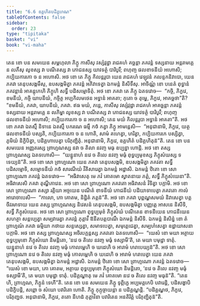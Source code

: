 ```yaml
---
title: "6.6 ឧគ្គហិតបដិគ្គហណ"
tableOfContents: false
sidebar:
  order: 23
type: "tipitaka"
basket: "vi"
book: "vi-maha"
---
```



<DynamicBreadcrumb />

<Division number="275" book="vi-maha">

<Paragraph number="1255" book="vi-maha">
តេន ខោ បន សមយេន សម្ពហុលា ភិក្ខូ កាសីសុ វស្សំវុដ្ឋា រាជគហំ គច្ឆន្តា ភគវន្តំ ទស្សនាយ អន្តរាមគ្គេ ន លភឹសុ លូខស្ស វា បណីតស្ស វា ភោជនស្ស យាវទត្ថំ បារិបូរឹ; ពហុញ្ច ផលខាទនីយំ អហោសិ; កប្បិយការកោ ច ន អហោសិ. អថ ខោ តេ ភិក្ខូ កិលន្តរូបា យេន រាជគហំ វេឡុវនំ កលន្ទកនិវាបោ, យេន ភគវា តេនុបសង្កមឹសុ, ឧបសង្កមិត្វា ភគវន្តំ អភិវាទេត្វា ឯកមន្តំ និសីទឹសុ. អាចិណ្ណំ ខោ បនេតំ ពុទ្ធានំ ភគវន្តានំ អាគន្តុកេហិ ភិក្ខូហិ សទ្ធឹ បដិសម្មោទិតុំ. អថ ខោ ភគវា តេ ភិក្ខូ ឯតទវោច—  “កច្ចិ, ភិក្ខវេ, ខមនីយំ, កច្ចិ យាបនីយំ, កច្ចិត្ថ អប្បកិលមថេន អទ្ធានំ អាគតា; កុតោ ច តុម្ហេ, ភិក្ខវេ, អាគច្ឆថា”តិ? “ខមនីយំ, ភគវា, យាបនីយំ, ភគវា. ឥធ មយំ, ភន្តេ, កាសីសុ វស្សំវុដ្ឋា រាជគហំ អាគច្ឆន្តា ភគវន្តំ ទស្សនាយ អន្តរាមគ្គេ ន លភិម្ហា លូខស្ស វា បណីតស្ស វា ភោជនស្ស យាវទត្ថំ បារិបូរឹ; ពហុញ្ច ផលខាទនីយំ អហោសិ; កប្បិយការកោ ច ន អហោសិ; តេន មយំ កិលន្តរូបា អទ្ធានំ អាគតា”តិ. អថ ខោ ភគវា ឯតស្មឹ និទានេ ឯតស្មឹ បករណេ ធម្មឹ កថំ កត្វា ភិក្ខូ អាមន្តេសិ—  “អនុជានាមិ, ភិក្ខវេ, យត្ថ ផលខាទនីយំ បស្សតិ, កប្បិយការកោ ច ន ហោតិ, សាមំ គហេត្វា, ហរិត្វា, កប្បិយការកេ បស្សិត្វា, ភូមិយំ និក្ខិបិត្វា, បដិគ្គហាបេត្វា បរិភុញ្ជិតុំ. អនុជានាមិ, ភិក្ខវេ, ឧគ្គហិតំ បដិគ្គហិតុន៑”តិ.
</Paragraph>

</Division>
<Division number="276" book="vi-maha">

<Paragraph number="1256" book="vi-maha">
តេន ខោ បន សមយេន អញ្ញតរស្ស ព្រាហ្មណស្ស នវា ច តិលា នវញ្ច មធុ ឧប្បន្នា ហោន្តិ. អថ ខោ តស្ស ព្រាហ្មណស្ស ឯតទហោសិ—  “យន្នូនាហំ នវេ ច តិលេ នវញ្ច មធុំ ពុទ្ធប្បមុខស្ស ភិក្ខុសំឃស្ស ទទេយ្យន៑”តិ. អថ ខោ សោ ព្រាហ្មណោ យេន ភគវា តេនុបសង្កមិ, ឧបសង្កមិត្វា ភគវតា សទ្ធឹ បដិសម្មោទិ, សម្មោទនីយំ កថំ សារណីយំ វីតិសារេត្វា ឯកមន្តំ អដ្ឋាសិ. ឯកមន្តំ ឋិតោ ខោ សោ ព្រាហ្មណោ ភគវន្តំ ឯតទវោច—  “អធិវាសេតុ មេ ភវំ គោតមោ ស្វាតនាយ ភត្តំ, សទ្ធឹ ភិក្ខុសំឃេនា”តិ. អធិវាសេសិ ភគវា តុណ្ហីភាវេន. អថ ខោ សោ ព្រាហ្មណោ ភគវតោ អធិវាសនំ វិទិត្វា បក្កាមិ. អថ ខោ សោ ព្រាហ្មណោ តស្សា រត្តិយា អច្ចយេន បណីតំ ខាទនីយំ ភោជនីយំ បដិយាទាបេត្វា ភគវតោ កាលំ អារោចាបេសិ—  “កាលោ, ភោ គោតម, និដ្ឋិតំ ភត្តន៑”តិ.
</Paragraph>

<Paragraph number="1257" book="vi-maha">
អថ ខោ ភគវា បុព្ពណ្ហសមយំ និវាសេត្វា បត្តចីវរមាទាយ យេន តស្ស ព្រាហ្មណស្ស និវេសនំ តេនុបសង្កមិ, ឧបសង្កមិត្វា បញ្ញត្តេ អាសនេ និសីទិ, សទ្ធឹ ភិក្ខុសំឃេន. អថ ខោ សោ ព្រាហ្មណោ ពុទ្ធប្បមុខំ ភិក្ខុសំឃំ បណីតេន ខាទនីយេន ភោជនីយេន សហត្ថា សន្តប្បេត្វា សម្បវារេត្វា ភគវន្តំ ភុត្តាវឹ ឱនីតបត្តបាណឹ ឯកមន្តំ និសីទិ. ឯកមន្តំ និសិន្នំ ខោ តំ ព្រាហ្មណំ ភគវា ធម្មិយា កថាយ សន្ទស្សេត្វា, សមាទបេត្វា, សមុត្តេជេត្វា, សម្បហំសេត្វា ឧដ្ឋាយាសនា បក្កាមិ.
</Paragraph>

<Paragraph number="1258" book="vi-maha">
អថ ខោ តស្ស ព្រាហ្មណស្ស អចិរបក្កន្តស្ស ភគវតោ ឯតទហោសិ—  “យេសំ ខោ មយា អត្ថាយ ពុទ្ធប្បមុខោ ភិក្ខុសំឃោ និមន្តិតោ, ‘នវេ ច តិលេ នវញ្ច មធុំ ទស្សាមី’តិ, តេ មយា បមុដ្ឋា ទាតុំ. យន្នូនាហំ នវេ ច តិលេ នវញ្ច មធុំ កោលម្ពេហិ ច ឃដេហិ ច អារាមំ ហរាបេយ្យន៑”តិ. អថ ខោ សោ ព្រាហ្មណោ នវេ ច តិលេ នវញ្ច មធុំ កោលម្ពេហិ ច ឃដេហិ ច អារាមំ ហរាបេត្វា យេន ភគវា តេនុបសង្កមិ, ឧបសង្កមិត្វា ឯកមន្តំ អដ្ឋាសិ. ឯកមន្តំ ឋិតោ ខោ សោ ព្រាហ្មណោ ភគវន្តំ ឯតទវោច—  “យេសំ ខោ មយា, ភោ គោតម, អត្ថាយ ពុទ្ធប្បមុខោ ភិក្ខុសំឃោ និមន្តិតោ, ‘នវេ ច តិលេ នវញ្ច មធុំ ទស្សាមី’តិ, តេ មយា បមុដ្ឋា ទាតុំ. បដិគ្គណ្ហាតុ មេ ភវំ គោតមោ នវេ ច តិលេ នវញ្ច មធុន៑”តិ. “តេន ហិ, ព្រាហ្មណ, ភិក្ខូនំ ទេហី”តិ.
</Paragraph>

<Paragraph number="1259" book="vi-maha">
តេន ខោ បន សមយេន ភិក្ខូ ទុព្ភិក្ខេ អប្បមត្តកេបិ បវារេន្តិ, បដិសង្ខាបិ បដិក្ខិបន្តិ, សព្ពោ ច សំឃោ បវារិតោ ហោតិ. ភិក្ខូ កុក្កុច្ចាយន្តា ន បដិគ្គណ្ហន្តិ. “បដិគ្គណ្ហថ, ភិក្ខវេ, បរិភុញ្ជថ. អនុជានាមិ, ភិក្ខវេ, តតោ នីហដំ ភុត្តាវិនា បវារិតេន អនតិរិត្តំ បរិភុញ្ជិតុន៑”តិ.
</Paragraph>
</Division>
